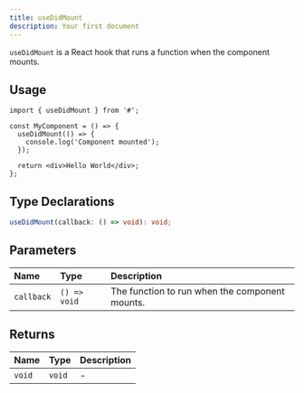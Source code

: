 ```yaml
---
title: useDidMount
description: Your first document
---
```


`useDidMount` is a React hook that runs a function when the component mounts.

## Usage

```tsx
import { useDidMount } from '#';

const MyComponent = () => {
  useDidMount(() => {
    console.log('Component mounted');
  });

  return <div>Hello World</div>;
};
```

## Type Declarations

```ts
useDidMount(callback: () => void): void;
```

## Parameters

| Name       | Type         | Description                                    |
| :--------- | :----------- | :--------------------------------------------- |
| `callback` | `() => void` | The function to run when the component mounts. |

## Returns

| Name   | Type   | Description |
| :----- | :----- | :---------- |
| `void` | `void` | -           |
